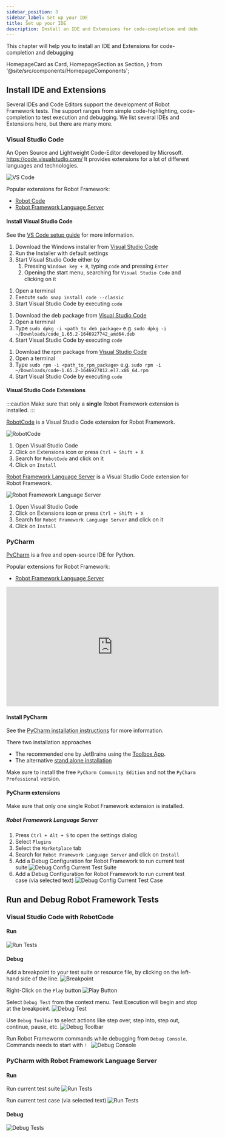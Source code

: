 ---
sidebar_position: 3
sidebar_label: Set up your IDE
title: Set up your IDE
description: Install an IDE and Extensions for code-completion and debugging
---

This chapter will help you to install an IDE and Extensions for code-completion and debugging

  HomepageCard as Card,
  HomepageSection as Section,
} from '@site/src/components/HomepageComponents';

 <Section title="IDEs">
            <Card
              title="Visual Studio Code"
              description="Code editing. Redefined. Free. Built on open source. Runs everywhere."
              to="/docs/getting_started/ide#visual-studio-code"
            />
            <Card
              title="PyCharm"
              description="The Python IDE for Professional Developers"
              to="/docs/getting_started/ide#pycharm"
            />
          </Section>

## Install IDE and Extensions
Several IDEs and Code Editors support the development of Robot Framework tests.
The support ranges from simple code-highlighting, code-completion to test execution and debugging.
We list several IDEs and Extensions here, but there are many more.

### Visual Studio Code
An Open Source and Lightweight Code-Editor developed by Microsoft.
https://code.visualstudio.com/
It provides extensions for a lot of different languages and technologies.

![VS Code](/img/vscode_site.png)

Popular extensions for Robot Framework:
- [Robot Code](https://marketplace.visualstudio.com/items?itemName=d-biehl.robotcode)
- [Robot Framework Language Server](https://marketplace.visualstudio.com/items?itemName=robocorp.robotframework-lsp)

#### Install Visual Studio Code

See the [VS Code setup guide](https://code.visualstudio.com/docs/setup/setup-overview) for more information.

<Tabs>
<TabItem value="Windows" label="Windows" default>

1. Download the Windows installer from [Visual Studio Code](https://code.visualstudio.com/download)
2. Run the Installer with default settings
3. Start Visual Studio Code either by
    1. Pressing `Windows key + R`, typing `code` and pressing `Enter`
    2. Opening the start menu, searching for `Visual Studio Code` and clicking on it

</TabItem>

<TabItem value="Linux Snap" label="Linux Snap">

1. Open a terminal
2. Execute `sudo snap install code --classic`
3. Start Visual Studio Code by executing `code`

</TabItem>
<TabItem value="Linux Deb" label="Linux Deb">

1. Download the deb package from [Visual Studio Code](https://code.visualstudio.com/download)
2. Open a terminal
3. Type `sudo dpkg -i <path_to_deb_package>`
e.g. `sudo dpkg -i ~/Downloads/code_1.65.2-1646927742_amd64.deb`
4. Start Visual Studio Code by executing `code`

</TabItem>
<TabItem value="Linux Rpm" label="Linux Rpm">

1. Download the rpm package from [Visual Studio Code](https://code.visualstudio.com/download)
2. Open a terminal
3. Type `sudo rpm -i <path_to_rpm_package>`
e.g. `sudo rpm -i ~/Downloads/code-1.65.2-1646927812.el7.x86_64.rpm`
4. Start Visual Studio Code by executing `code`

</TabItem>

</Tabs>

#### Visual Studio Code Extensions

:::caution
Make sure that only a **single** Robot Framework extension is installed.
:::

<Tabs>
<TabItem value="Robot Code" label="Robot Code">

[RobotCode](https://marketplace.visualstudio.com/items?itemName=d-biehl.robotcode) is a Visual Studio Code extension for Robot Framework.

![RobotCode](/img/robotcode.png)

1. Open Visual Studio Code
2. Click on Extensions icon or press `Ctrl + Shift + X`
3. Search for `RobotCode` and click on it
4. Click on `Install`

</TabItem>
<TabItem value="Robot Framework Language Server" label="Robot Framework Language Server">

[Robot Framework Language Server](https://marketplace.visualstudio.com/items?itemName=robocorp.robotframework-lsp) is a Visual Studio Code extension for Robot Framework.

![Robot Framework Language Server](/img/rflsp.png)

1. Open Visual Studio Code
2. Click on Extensions icon or press `Ctrl + Shift + X`
3. Search for `Robot Framework Language Server` and click on it
4. Click on `Install`

</TabItem>

</Tabs>

### PyCharm

[PyCharm](https://www.jetbrains.com/pycharm/) is a free and open-source IDE for Python.

Popular extensions for Robot Framework:
- [Robot Framework Language Server](https://plugins.jetbrains.com/plugin/16086-robot-framework-language-server)

<iframe width="560" height="315" src="https://www.youtube.com/embed/srgZ3eQ6erw" title="YouTube video player" frameborder="0" allow="accelerometer; autoplay; clipboard-write; encrypted-media; gyroscope; picture-in-picture" allowfullscreen></iframe>

#### Install PyCharm

See the [PyCharm installation instructions](https://www.jetbrains.com/help/pycharm/2021.3/installation-guide.html) for more information.

There two installation approaches
- The recommended one by JetBrains using the [Toolbox App](https://www.jetbrains.com/help/toolbox/app/installation.html).
- The alternative [stand alone installation](https://www.jetbrains.com/help/pycharm/2021.3/installation-guide.html#standalone)

Make sure to install the free `PyCharm Community Edition` and not the `PyCharm Professional` version.

#### PyCharm extensions

Make sure that only one single Robot Framework extension is installed.

##### Robot Framework Language Server

1. Press `Ctrl + Alt + S` to open the settings dialog
2. Select `Plugins`
3. Select the `Marketplace` tab
4. Search for `Robot Framework Language Server` and click on `Install`
5. Add a Debug Configuration for Robot Framework to run current test suite
![Debug Config Current Test Suite](/img/getting_started/pycharm_conf_current_suite.png)
6. Add a Debug Configuration for Robot Framework to run current test case (via selected text)
![Debug Config Current Test Case](/img/getting_started/pycharm_conf_selected_test.png)


## Run and Debug Robot Framework Tests

### Visual Studio Code with RobotCode

#### Run
![Run Tests](/img/getting_started/VSC_RBTCD_running_tests.gif)

#### Debug
Add a breakpoint to your test suite or resource file, by clicking on the left-hand side of the line.
![Breakpoint](/img/VSC_AddBreakpoint.png)

Right-Click on the `Play` button
![Play Button](/img/VSC_RBTCD_PlayBtn.png)

Select `Debug Test` from the context menu.
Test Execution will begin and stop at the breakpoint.
![Debug Test](/img/VSC_RBTCD_Debug.png)

Use `Debug Toolbar` to select actions like step over, step into, step out, continue, pause, etc.
![Debug Toolbar](/img/VSC_DebugToolbar.png)

Run Robot Frameworm commands while debugging from `Debug Console`.
Commands needs to start with `! `
![Debug Console](/img/VSC_RBTCD_executeDebugCommands.png)

### PyCharm with Robot Framework Language Server
#### Run
Run current test suite
![Run Tests](/img/getting_started/pycharm_run_suite.gif)

Run current test case (via selected text)
![Run Tests](/img/getting_started/pycharm_run_selected.gif)
#### Debug
![Debug Tests](/img/getting_started/pycharm_debug.gif)
